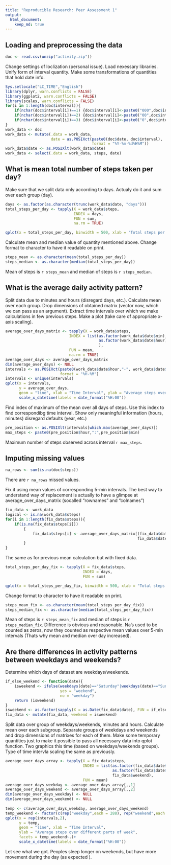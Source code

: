 ```yaml
---
title: "Reproducible Research: Peer Assessment 1"
output: 
  html_document:
    keep_md: true
---
```



## Loading and preprocessing the data
```r
doc <- read.csv(unzip("activity.zip"))
```

Change settings of loclization (personal issue).
Load nexessary libraries.
Unify form of interval quantity.
Make some transformations of quantities that hold date info.

```r
Sys.setlocale("LC_TIME","English")
library(dplyr, warn.conflicts = FALSE)
library(ggplot2, warn.conflicts = FALSE)
library(scales, warn.conflicts = FALSE)
for(i in 1:length(doc$interval)){
    if(nchar(doc$interval[i])==1) {doc$interval[i]<-paste0("000",doc$interval[i])}
    if(nchar(doc$interval[i])==2) {doc$interval[i]<-paste0("00",doc$interval[i])}
    if(nchar(doc$interval[i])==3) {doc$interval[i]<-paste0("0",doc$interval[i])}
}
work_data <- doc
work_data <- mutate(.data = work_data, 
                    date = as.POSIXct(paste0(doc$date, doc$interval), 
                                      format = "%Y-%m-%d%H%M"))
work_data$date <- as.POSIXlt(work_data$date)
work_data <- select(.data = work_data, steps, date)
```
## What is mean total number of steps taken per day?

Make sure that we split data only according to days.
Actualy do it and sum over each group (day).

```r
days <- as.factor(as.character(trunc(work_data$date, "days")))
total_steps_per_day <- tapply(X = work_data$steps, 
                              INDEX = days, 
                              FUN = sum,
                              na.rm = TRUE) 
```

```r
qplot(x = total_steps_per_day, binwidth = 500, xlab = "Total steps per day")
```

Calculate mean and median value of quantity mentioned above. 
Change format to character to have it readable on print. 

```r
steps_mean <- as.character(mean(total_steps_per_day))
steps_median <- as.character(median(total_steps_per_day))
```

Mean of steps is `r steps_mean` and median of steps is `r steps_median`.

## What is the average daily activity pattern?

Split data due to minutes and hours (disregard days, etc.).
Calculate mean over each group.
Drop dimensions of obtained matrix (vector now, which we can pass as an argument).
Extract time intervals over which we make calculations in few previous steps. 
Make a plot (take care of appropriate x-axis scaling).

```r
average_over_days_matrix <- tapply(X = work_data$steps,
                            INDEX = list(as.factor(work_data$date$min),
                                         as.factor(work_data$date$hour)
                                         ),
                            FUN = mean,
                            na.rm = TRUE)
average_over_days <- average_over_days_matrix
dim(average_over_days) <- NULL
intervals <- as.POSIXct(paste0(work_data$date$hour,"-", work_data$date$min),
                        format = "%H-%M")
intervals <- unique(intervals)
qplot(x = intervals, 
      y = average_over_days, 
      geom = "line", xlab = "Time Interval", ylab = "Average steps over days")+
      scale_x_datetime(labels = date_format("%H:00"))
```

Find index of maximum of the mean over all days of steps. 
Use this index to find correspondibg time interval.
Show only meaningful information (hours, minutes) disregard defaults (year, etc.)

```r
pre_position <- as.POSIXlt(intervals[which.max(average_over_days)])
max_steps <- paste0(pre_position$hour,":",pre_position$min)
```

Maximum number of steps observed across interval `r max_steps`.

## Imputing missing values
```r
na_rows <- sum(is.na(doc$steps))
```

There are `r na_rows` missed values.

Fix it using mean values of corresponding 5-min intervals.
The best way to understand way of replacement is actually to have a glimpse at 
average_over_days_matrix (socalled "rownames" and "colnames")

```r
fix_data <- work_data
logical <- is.na(work_data$steps)
for(i in 1:length(fix_data$steps)){
    if(is.na(fix_data$steps[i]))
        {
            fix_data$steps[i] <- average_over_days_matrix[(fix_data$date[i]$min/5)+1,
                                                          fix_data$date[i]$hour+1]
        }
}
```

The same as for previous mean calculation but with fixed data.

```r
total_steps_per_day_fix <- tapply(X = fix_data$steps, 
                                  INDEX = days, 
                                  FUN = sum) 
```

```r
qplot(x = total_steps_per_day_fix, binwidth = 500, xlab = "Total steps per day")
```

Change format to character to have it readable on print. 

```r
steps_mean_fix <- as.character(mean(total_steps_per_day_fix))
steps_median_fix <- as.character(median(total_steps_per_day_fix))
```

Mean of steps is `r steps_mean_fix` and median of steps is `r steps_median_fix`.
Difference is obvious and reasonable. Na's used to be counted as zeros, now they counted as respective mean values over 5-min intervals (Thats why mean and median over day increased). 

## Are there differences in activity patterns between weekdays and weekends?

Determine which days of dataset are weekdays/weekends.

```r
if_else_weekend <- function(date){
    isweekend <- ifelse(weekdays(date)=="Saturday"|weekdays(date)=="Sunday",
                        yes = "weekend", 
                        no = "weekday")
    return (isweekend)
}
isweekend <- as.factor(sapply(X = as.Date(fix_data$date), FUN = if_else_weekend))
fix_data <- mutate(fix_data, weekend = isweekend)
```

Split data over group of weekdays/weekends, minutes and hours.
Calculate mean over each subgroup.
Separate groups of weekdays and weekends and drop dimensions of matrixes for each of them.
Make some temporary quantities just to make it possible to pass all necessary data into qplot function. Two graphics this time (based on weekdays/weekends groups). Type of time intervla scaling the same as previously.

```r
average_over_days_array <- tapply(X = fix_data$steps,
                                  INDEX = list(as.factor(fix_data$date$min),
                                               as.factor(fix_data$date$hour),
                                               fix_data$weekend),
                                  FUN = mean)
average_over_days_weekday <- average_over_days_array[,,1]
average_over_days_weekend <- average_over_days_array[,,2]
dim(average_over_days_weekday) <- NULL
dim(average_over_days_weekend) <- NULL
 
temp <- c(average_over_days_weekday, average_over_days_weekend)
temp_weekend <- factor(c(rep("weekday",each = 288), rep("weekend",each = 288)))
qplot(x = rep(intervals,2), 
      y = temp, 
      geom = "line", xlab = "Time Interval", 
      ylab = "Average steps over different parts of week", 
      facets = temp_weekend~.)+
      scale_x_datetime(labels = date_format("%H:00"))
```

Let see what we got. Peoples sleep longer on weekends, but have more movement during the day (as expected ). 
